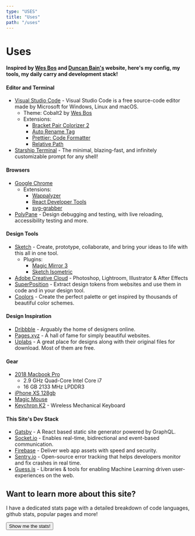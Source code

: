 ```yaml
---
type: "USES"
title: "Uses"
path: "/uses"
---
```



# Uses

#### Inspired by [Wes Bos](https://wesbos.com/) and [Duncan Bain's](https://duncanbain.dev/) website, here's my config, my tools, my daily carry and development stack!

<h4>Editor and Terminal </h4>

- [Visual Studio Code](https://code.visualstudio.com/) - Visual Studio Code is a free source-code editor made by Microsoft for Windows, Linux and macOS.
  - Theme: Cobalt2 by [Wes Bos](https://wesbos.com/)
  - Extensions:
    - [Bracket Pair Colorizer 2](https://marketplace.visualstudio.com/items?itemName=CoenraadS.bracket-pair-colorizer-2)
    - [Auto Rename Tag](https://marketplace.visualstudio.com/items?itemName=formulahendry.auto-rename-tag)
    - [Prettier: Code Formatter](https://marketplace.visualstudio.com/items?itemName=esbenp.prettier-vscode)
    - [Relative Path](https://marketplace.visualstudio.com/items?itemName=jakob101.RelativePath)
- [Starship Terminal](https://starship.rs/) - The minimal, blazing-fast, and infinitely customizable prompt for any shell!

<h4> Browsers</h4>

- [Google Chrome](https://www.google.com/chrome/)
  - Extensions:
    - [Wappalyzer](https://chrome.google.com/webstore/detail/wappalyzer/gppongmhjkpfnbhagpmjfkannfbllamg)
    - [React Developer Tools](https://chrome.google.com/webstore/detail/react-developer-tools/fmkadmapgofadopljbjfkapdkoienihi)
    - [svg-grabber](https://chrome.google.com/webstore/detail/svg-grabber-get-all-the-s/ndakggdliegnegeclmfgodmgemdokdmg)
- [PolyPane](https://polypane.app/) - Design debugging and testing, with live reloading, accessibility testing and more.

<h4> Design Tools</h4>

- [Sketch](https://code.visualstudio.com/) - Create, prototype, collaborate, and bring your ideas to life with this all in one tool.
  - Plugins:
    - [Magic Mirror 3](https://magicsketch.io/mirror/)
    - [Sketch Isometric](https://github.com/sureskumar/sketch-isometric)
- [Adobe Creative Cloud](https://www.adobe.com/uk/creativecloud.html) - Photoshop, Lightroom, Illustrator & After Effects
- [SuperPosition](https://superposition.design/) - Extract design tokens from websites and use them in code and in your design tool.
- [Coolors](https://coolors.co/) - Create the perfect palette or get inspired by thousands of beautiful color schemes.

<h4> Design Inspiration</h4>

- [Dribbble](https://dribbble.com/) - Arguably the home of designers online.
- [Pages.xyz](https://www.pages.xyz/) - A hall of fame for simply beautiful websites.
- [Uplabs](https://www.uplabs.com/) - A great place for designs along with their original files for download. Most of them are free.

<h4> Gear</h4>

- [2018 Macbook Pro](https://www.apple.com/macbook-pro/)
  - 2.9 GHz Quad-Core Intel Core i7
  - 16 GB 2133 MHz LPDDR3
- [iPhone XS 128gb](https://www.apple.com/iphone/)
- [Magic Mouse](https://www.apple.com/uk/shop/product/MLA02Z/A/magic-mouse-2-silver)
- [Keychron K2](https://www.keychron.com/products/keychron-k2-wireless-mechanical-keyboard) - Wireless Mechanical Keyboard

<h4 class="">This Site's Dev Stack</h4>

- [Gatsby](https://www.gatsbyjs.com/) - A React based static site generator powered by GraphQL.
- [Socket.io](https://socket.io/) - Enables real-time, bidirectional and event-based communication.
- [Firebase](https://firebase.google.com/) - Deliver web app assets with speed and security.
- [Sentry.io](https://sentry.io/) - Open-source error tracking that helps developers monitor and fix crashes in real time.
- [Guess.js](https://guess-js.github.io/) - Libraries & tools for enabling Machine Learning driven user-experiences on the web.

<div class="my-8"/>

## Want to learn more about this site?

I have a dedicated stats page with a detailed breakdown of code languages, github stats, popular pages and more! 

<Link to="/stats">
  <button class="btn my-5">Show me the stats!</button>
</Link>
